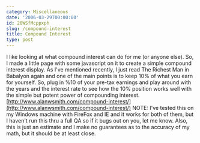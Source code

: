 ```yaml
---
category: Miscellaneous
date: '2006-03-29T00:00:00'
id: 20WSfMcppxph
slug: /compound-interest
title: Compound Interest
type: post
---
```


I like looking at what compound interest can do for me (or anyone
else). So, I made a little page with some javascript on it to
create a simple compound interest display. As I've mentioned
recently, I just read The Richest Man in Babalyon again and one of
the main points is to keep 10% of what you earn for yourself. So,
plug in %10 of your pre-tax earnings and play around with the years
and the interest rate to see how the 10% position works well with
the simple but potent power of compounding interest.
[http://www.alanwsmith.com/compound-interest/](http://www.alanwsmith.com/compound-interest/)
NOTE: I've tested this on my Windows machine with FireFox and IE
and it works for both of them, but I haven't run this thru a full
QA so if it bugs out on you, let me know. Also, this is just an
estimate and I make no guarantees as to the accuracy of my math,
but it should be at least close.
